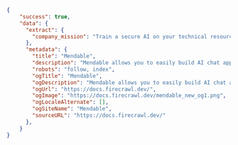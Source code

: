 ```json JSON
{
    "success": true,
    "data": {
      "extract": {
        "company_mission": "Train a secure AI on your technical resources that answers customer and employee questions so your team doesn't have to",
      },
      "metadata": {
        "title": "Mendable",
        "description": "Mendable allows you to easily build AI chat applications. Ingest, customize, then deploy with one line of code anywhere you want. Brought to you by SideGuide",
        "robots": "follow, index",
        "ogTitle": "Mendable",
        "ogDescription": "Mendable allows you to easily build AI chat applications. Ingest, customize, then deploy with one line of code anywhere you want. Brought to you by SideGuide",
        "ogUrl": "https://docs.firecrawl.dev/",
        "ogImage": "https://docs.firecrawl.dev/mendable_new_og1.png",
        "ogLocaleAlternate": [],
        "ogSiteName": "Mendable",
        "sourceURL": "https://docs.firecrawl.dev/"
      },
    }
}
```